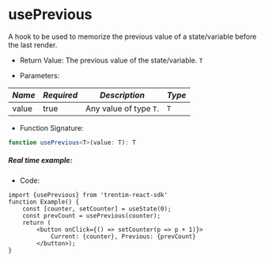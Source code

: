 
<Meta title="Hooks/usePrevious" />

# usePrevious
A hook to be used to memorize the previous value of a state/variable before the last render.

* Return Value: The previous value of the state/variable. `T`

* Parameters:

| *Name* | *Required* | *Description* | *Type* |
|--------|-------------|----------------|--------|
| value | true | Any value of type `T`. | <code>T</code> |

* Function Signature:
```ts dark
function usePrevious<T>(value: T): T
```

##### Real time example:

<PreviousExample />

* Code:
```tsx dark
import {usePrevious} from 'trentim-react-sdk'
function Example() {
    const [counter, setCounter] = useState(0);
    const prevCount = usePrevious(counter);
    return (
        <button onClick={() => setCounter(p => p + 1)}>
            Current: {counter}, Previous: {prevCount}
        </button>);
}
``` 
